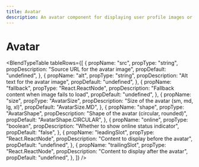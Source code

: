 ```yaml
---
title: Avatar
description: An avatar component for displaying user profile images or initials
---
```



# Avatar

<BlendTypeTable tableRows={[
  {
    propName: "src",
    propType: "string",
    propDescription: "Source URL for the avatar image",
    propDefault: "undefined",
  },
  {
    propName: "alt",
    propType: "string",
    propDescription: "Alt text for the avatar image",
    propDefault: "undefined",
  },
  {
    propName: "fallback",
    propType: "React.ReactNode",
    propDescription: "Fallback content when image fails to load",
    propDefault: "undefined",
  },
  {
    propName: "size",
    propType: "AvatarSize",
    propDescription: "Size of the avatar (sm, md, lg, xl)",
    propDefault: "AvatarSize.MD",
  },
  {
    propName: "shape",
    propType: "AvatarShape",
    propDescription: "Shape of the avatar (circular, rounded)",
    propDefault: "AvatarShape.CIRCULAR",
  },
  {
    propName: "online",
    propType: "boolean",
    propDescription: "Whether to show online status indicator",
    propDefault: "false",
  },
  {
    propName: "leadingSlot",
    propType: "React.ReactNode",
    propDescription: "Content to display before the avatar",
    propDefault: "undefined",
  },
  {
    propName: "trailingSlot",
    propType: "React.ReactNode",
    propDescription: "Content to display after the avatar",
    propDefault: "undefined",
  },
]} /> 